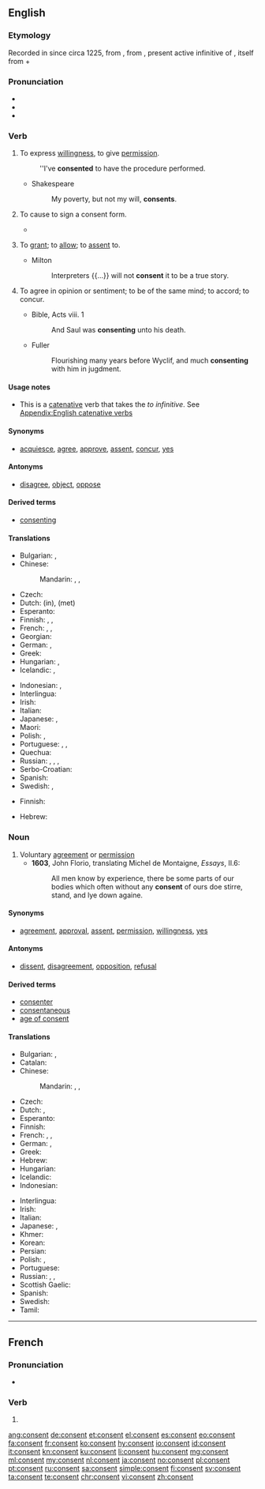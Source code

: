 ==English==
{{slim-wikipedia}}

===Etymology===
Recorded in {{etyl|enm|en}} since circa 1225, from {{etyl|fro|en}} {{term|consentir|lang=fro}}, from {{etyl|la|en}} {{m|la|cōnsentīre}}, present active infinitive of {{m|la|cōnsentiō||to feel together}}, itself from {{term|com-||with}} + {{m|la|sentiō||to feel}}

===Pronunciation===
* {{IPA|/kənˈsɛnt/|lang=en}}
* {{audio|en-us-consent.ogg|Audio (US)|lang=en}}
* {{rhymes|ɛnt|lang=en}}

===Verb===
{{en-verb}}

# {{context|intransitive|lang=en}} To express [[willingness]], to give [[permission]].
#: ''I've '''consented''' to have the procedure performed.
#* {{rfdate}} Shakespeare
#*: My poverty, but not my will, '''consents'''.
# {{context|transitive|medicine|lang=en}} To cause to sign a consent form.
#* {{quote-journal|title=A randomized clinical trial to compare the effectiveness of canine lacebacks with reference to … |- ►maneyjournals.org [HTML]| author=T Usmani| coauthors=KD O'Brien, HV Worthington, S Derwent, D …| journal=Journal of Orthodontics| year=2002| passage=When the patient was '''consented''' to enter the study and registered, a telephone call was made to research assistant}}
# {{context|transitive|obsolete|lang=en}} To [[grant]]; to [[allow]]; to [[assent]] to.
#* {{rfdate}} Milton
#*: Interpreters {{...}} will not '''consent''' it to be a true story.
# To agree in opinion or sentiment; to be of the same mind; to accord; to concur.
#* {{rfdate}} Bible, Acts viii. 1
#*: And Saul was '''consenting''' unto his death.
#* {{rfdate}} Fuller
#*: Flourishing many years before Wyclif, and much '''consenting''' with him in jugdment.

====Usage notes====
* This is a [[catenative]] verb that takes the ''to infinitive''. See [[Appendix:English catenative verbs]]

====Synonyms====
* {{sense|intransitive}} [[acquiesce]], [[agree]], [[approve]], [[assent]], [[concur]], [[yes#Verb|yes]]

====Antonyms====
* {{sense|intransitive}} [[disagree]], [[object#Verb|object]], [[oppose]]

====Derived terms====
* [[consenting]]

====Translations====
{{trans-top|to express willingness}}
* Bulgarian: {{t|bg|съгласявам се}}, {{t|bg|съгласен съм}}
* Chinese:
*: Mandarin: {{t+|cmn|承諾}}, {{t+|cmn|承诺|tr=chéngnuò}}, {{t+|cmn|同意|tr=tóngyì}}
* Czech: {{t+|cs|souhlasit}}
* Dutch: {{t+|nl|toestemmen}} (in), {{t+|nl|instemmen}} (met)
* Esperanto: {{t+|eo|konsenti}}
* Finnish: {{t+|fi|hyväksyä}}, {{t+|fi|suostua}}, {{t|fi|myöntyä}}
* French: {{t+|fr|consentir}}, {{t+|fr|approuver}}, {{t+|fr|agréer}}
* Georgian: {{t|ka|თანხმობა}}
* German: {{t+|de|zustimmen}}, {{t+|de|einwilligen}}
* Greek: {{t+|el|συναινώ}}
* Hungarian: {{t|hu|beleegyez}}, {{t|hu|hozzájárulását adja}}
* Icelandic: {{t|is|samþykkja}}, {{t|is|fallast á}}
{{trans-mid}}
* Indonesian: {{t+|id|setuju}}, {{t+|id|rela}}
* Interlingua: {{t|ia|consentir}}
* Irish: {{t|ga|toiligh}}
* Italian: {{t+|it|consentire}}
* Japanese: {{t+|ja|承諾|tr=しょうだくする, shōdaku suru|alt=承諾する}}, {{t+|ja|同意|tr=どういする, dōi suru|alt=同意する}}
* Maori: {{t|mi|whakaae}}
* Polish: {{t+|pl|zgadzać się}}, {{t|pl|przyzwalać}}
* Portuguese: {{t+|pt|consentir}}, {{t+|pt|aprovar}}, {{t+|pt|deixar}}
* Quechua: {{t|qu|awñiy}}
* Russian: {{t+|ru|соглашаться|impf}}, {{t+|ru|согласиться|pf}} {{qualifier|agree}}, {{t+|ru|разрешать|impf}}, {{t+|ru|разрешить|pf}} {{qualifier|permit}}
* Serbo-Croatian: {{t+|sh|suglasnost|f}}
* Spanish: {{t+|es|consentir}}
* Swedish: {{t+|sv|samtycka}}, {{t|sv|[[ge]] [[sitt]] [[samtycke]]}}
{{trans-bottom}}

{{trans-top|to cause to sign a consent}}
* Finnish: {{t|fi|[[hankkia]] [[suostumus]]}}
{{trans-mid}}
{{trans-bottom}}

{{checktrans-top}}
* Hebrew: {{t-check|he|להסכים|tr=le'haskym}}
{{trans-bottom}}

===Noun===
{{en-noun}}

# Voluntary [[agreement]] or [[permission]]
#* '''1603''', John Florio, translating Michel de Montaigne, ''Essays'', II.6:
#*: All men know by experience, there be some parts of our bodies which often without any '''consent''' of ours doe stirre, stand, and lye down againe.

====Synonyms====
* {{sense|voluntary agreement}} [[agreement]], [[approval]], [[assent]], [[permission]], [[willingness]], [[yes#Noun|yes]]

====Antonyms====
* {{sense|voluntary agreement}} [[dissent]], [[disagreement]], [[opposition]], [[refusal]]

====Derived terms====
* [[consenter]]
* [[consentaneous]]
* [[age of consent]]

====Translations====
{{trans-top|voluntary agreement}}
* Bulgarian: {{t+|bg|съгласие|n}}, {{t+|bg|разрешение|n}}
* Catalan: {{t|ca|consentiment|m}}
* Chinese:
*: Mandarin: {{t+|cmn|承諾}}, {{t+|cmn|承诺|tr=chéngnuò}}, {{t+|cmn|同意|tr=tóngyì}}
* Czech: {{t+|cs|souhlas|m}}
* Dutch: {{t+|nl|toestemming|f}}, {{t|nl|instemming|f}}
* Esperanto: {{t|eo|konsento}}
* Finnish: {{t|fi|suostumus}}
* French: {{t+|fr|consentement|m}}, {{t+|fr|approbation|f}}, {{t+|fr|agrément}}
* German: {{t+|de|Zustimmung|f}}, {{t+|de|Konsens|m}}
* Greek: {{t+|el|συναίνεση|f}}
* Hebrew: {{t|he|הסכמה|f|tr=haskama}}
* Hungarian: {{t+|hu|beleegyezés}}
* Icelandic: {{t|is|samþykki|n}}
* Indonesian: {{t+|id|setuju|alt=persetujuan}}
{{trans-mid}}
* Interlingua: {{t|ia|consentimento}}
* Irish: {{t|ga|deoin|f}}
* Italian: {{t+|it|consenso|m}}
* Japanese: {{t+|ja|承諾|tr=[[しょうだく]], shōdaku}}, {{t+|ja|同意|tr=[[どうい]], dōi}}
* Khmer: {{t|km|ការយល់ព្រម|tr=kaa yʊəl prɔɔm}}
* Korean: {{t-needed|ko}}
* Persian: {{t+|fa|رضایت|tr=rezâyat|sc=fa-Arab}}
* Polish: {{t+|pl|zgoda|f}}, {{t+|pl|pozwolenie|n}}
* Portuguese: {{t+|pt|consentimento|m}}
* Russian: {{t+|ru|разрешение|n}} {{qualifier|permission}}, {{t+|ru|дозволение|n}} {{qualifier|permission}}, {{t+|ru|согласие|n}} {{qualifier|agreement}}
* Scottish Gaelic: {{t|gd|aonta|m}}
* Spanish: {{t+|es|consenso|m}}
* Swedish: {{t+|sv|samtycke|n}}
* Tamil: {{t+|ta|சம்மதம்|tr=cammatam}}
{{trans-bottom}}

----

==French==

===Pronunciation===
* {{IPA|/kɔ̃.sɑ̃/|lang=fr}}

===Verb===
{{fr-verb-form}}

# {{conjugation of|consentir||3|s|pres|ind|lang=fr}}

[[ang:consent]]
[[de:consent]]
[[et:consent]]
[[el:consent]]
[[es:consent]]
[[eo:consent]]
[[fa:consent]]
[[fr:consent]]
[[ko:consent]]
[[hy:consent]]
[[io:consent]]
[[id:consent]]
[[it:consent]]
[[kn:consent]]
[[ku:consent]]
[[li:consent]]
[[hu:consent]]
[[mg:consent]]
[[ml:consent]]
[[my:consent]]
[[nl:consent]]
[[ja:consent]]
[[no:consent]]
[[pl:consent]]
[[pt:consent]]
[[ru:consent]]
[[sa:consent]]
[[simple:consent]]
[[fi:consent]]
[[sv:consent]]
[[ta:consent]]
[[te:consent]]
[[chr:consent]]
[[vi:consent]]
[[zh:consent]]